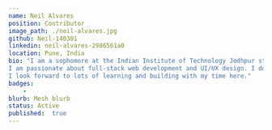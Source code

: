 ---
name: Neil Alvares
position: Contributor
image_path: ./neil-alvares.jpg
github: Neil-140301
linkedin: neil-alvares-2986561a0
location: Pune, India
bio: "I am a sophomore at the Indian Institute of Technology Jodhpur studying Electrical Engineering.
I am passionate about full-stack web development and UI/UX design. I don't play sports and am a Disney and Marvel fan.
I look forward to lots of learning and building with my time here."
badges:
    -
blurb: Mesh blurb
status: Active
published:  true
---
